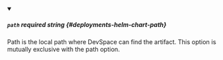 
<details className="config-field" data-expandable="false" open>
<summary>

##### `path` <span class="config-field-required" data-required="false">required</span> <span class="config-field-type">string</span> <span class="config-field-default"></span> <span class="config-field-enum"></span> {#deployments-helm-chart-path}

Path is the local path where DevSpace can find the artifact.
This option is mutually exclusive with the path option.

</summary>



</details>
